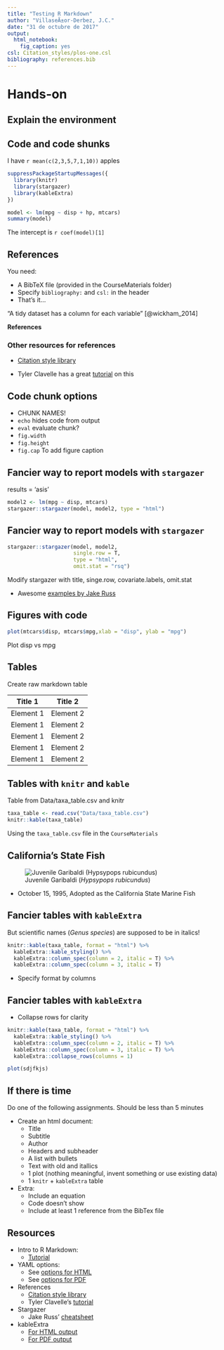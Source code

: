 ```yaml
---
title: "Testing R Markdown"
author: "VillaseÃ±or-Derbez, J.C."
date: "31 de octubre de 2017"
output:
  html_notebook: 
    fig_caption: yes
csl: Citation_styles/plos-one.csl
bibliography: references.bib
---
```


# Hands-on

## Explain the environment

## Code and code shunks

I have `r mean(c(2,3,5,7,1,10))` apples

```r
suppressPackageStartupMessages({
  library(knitr)
  library(stargazer)
  library(kableExtra)
})
```

```r
model <- lm(mpg ~ disp + hp, mtcars)
summary(model)
```

The intercept is `r coef(model)[1]`

## References

You need:

- A BibTeX file (provided in the CourseMaterials folder)
- Specify `bibliography:` and `csl:` in the header
- That's it...

"A tidy dataset has a column for each variable" [@wickham_2014]

**References**

<div id = "refs"></div>

### Other resources for references

- [Citation style library](http://editor.citationstyles.org/about/)

- Tyler Clavelle has a great [tutorial](https://tclavelle.github.io/blog/reference_tips/) on this

## Code chunk options

- CHUNK NAMES!
- `echo` hides code from output
- `eval` evaluate chunk?
- `fig.width`
- `fig.height`
- `fig.cap` To add figure caption

## Fancier way to report models with `stargazer`

results = 'asis'

```r

model2 <- lm(mpg ~ disp, mtcars)
stargazer::stargazer(model, model2, type = "html")
```



## Fancier way to report models with `stargazer`

```r
stargazer::stargazer(model, model2,
                     single.row = T,
                     type = "html",
                     omit.stat = "rsq")
```


Modify stargazer with title, singe.row, covariate.labels, omit.stat

- Awesome [examples by Jake Russ](http://www.jakeruss.com/cheatsheets/stargazer/)

## Figures with code

```r
plot(mtcars$disp, mtcars$mpg,xlab = "disp", ylab = "mpg")
```


Plot disp vs mpg

## Tables

Create raw markdown table

Title 1 | Title 2
--------|--------
Element 1 | Element 2
Element 1 | Element 2
Element 1 | Element 2
Element 1 | Element 2
Element 1 | Element 2


## Tables with `knitr` and `kable`

Table from Data/taxa_table.csv and knitr

```r
taxa_table <- read.csv("Data/taxa_table.csv")
knitr::kable(taxa_table)
```


Using the `taxa_table.csv` file in the `CourseMaterials`

## California's State Fish

![Juvenile Garibaldi (*Hypsypops rubicundus*)](http://www.fishbase.org/images/species/Hyrub_j0.jpg)

- October 15, 1995, Adopted as the California State Marine Fish

## Fancier tables with `kableExtra`

But scientific names (*Genus species*) are supposed to be in italics!

```r
knitr::kable(taxa_table, format = "html") %>%
  kableExtra::kable_styling() %>%
  kableExtra::column_spec(column = 2, italic = T) %>%
  kableExtra::column_spec(column = 3, italic = T)
```


- Specify format by columns

## Fancier tables with `kableExtra`

- Collapse rows for clarity

```r
knitr::kable(taxa_table, format = "html") %>%
  kableExtra::kable_styling() %>%
  kableExtra::column_spec(column = 2, italic = T) %>%
  kableExtra::column_spec(column = 3, italic = T) %>%
  kableExtra::collapse_rows(columns = 1)
```

```r
plot(sdjfkjs)
```


## If there is time

Do one of the following assignments. Should be less than 5 minutes

- Create an html document:
    - Title
    - Subtitle
    - Author
    - Headers and subheader
    - A list with bullets
    - Text with old and itallics
    - 1 plot (nothing meaningful, invent something or use existing data)
    - 1 `knitr` + `kableExtra` table
- Extra:
    - Include an equation
    - Code doesn't show
    - Include at least 1 reference from the BibTex file

## Resources

- Intro to R Markdown:
    - [Tutorial](http://rmarkdown.rstudio.com/lesson-1.html)
- YAML options:
    - See [options for HTML](http://rmarkdown.rstudio.com/html_document_format.html)
    - See [options for PDF](http://rmarkdown.rstudio.com/pdf_document_format.html)
- References
    - [Citation style library](http://editor.citationstyles.org/about/)
    - Tyler Clavelle's [tutorial](https://tclavelle.github.io/blog/reference_tips/)
- Stargazer
    - Jake Russ' [cheatsheet](http://www.jakeruss.com/cheatsheets/stargazer/)
- kableExtra
    - [For HTML output](http://haozhu233.github.io/kableExtra/awesome_table_in_html.html)
    - [For PDF output](http://haozhu233.github.io/kableExtra/awesome_table_in_pdf.pdf)


